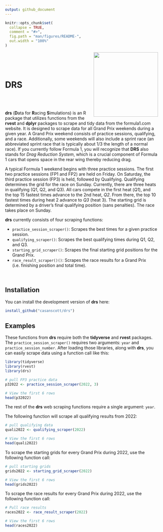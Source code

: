 ```yaml
---
output: github_document
---
```




```r
knitr::opts_chunk$set(
  collapse = TRUE,
  comment = "#>",
  fig.path = "man/figures/README-",
  out.width = "100%"
)
```


<img src="drs_logo.png" align="right" height="212" alt="" />

<br />
<br />
<br />

# DRS
<br />
<br />


**drs** (**D**ata for **R**acing **S**imulations) is an R package that utilizes functions from the **rvest** and **dplyr** packages to scrape and tidy data from the formula1.com website. It is designed to scrape data for all Grand Prix weekends during a given year. A Grand Prix weekend consists of practice sessions, qualifying, and a race. Additionally, some weekends will also include a sprint race (an abbreviated sprint race that is typically about 1/3 the length of a normal race). If you currently follow Formula 1, you will recognize that **DRS** also stands for *Drag Reduction System*, which is a crucial component of Formula 1 cars that opens space in the rear wing thereby reducing drag.

A typical Formula 1 weekend begins with three practice sessions. The first two practice sessions (FP1 and FP2) are held on Friday. On Saturday, the third practice session (FP3) is held, followed by Qualifying. Qualifying determines the grid for the race on Sunday. Currently, there are three heats in qualifying (Q1, Q2, and Q3). All cars compete in the first heat (*Q1*), and the top 15 fastest times advance to the 2nd heat, *Q2*. From there, the top 10 fastest times during heat 2 advance to *Q3* (heat 3). The starting grid is determined by a driver's final qualifying position (sans penalties). The race takes place on Sunday.  

**drs** currently consists of four scraping functions:

* `practice_session_scraper()`: Scrapes the best times for a given practice session. 
* `qualifying_scraper()`: Scrapes the best qualifying times during Q1, Q2, and Q3. 
* `starting_grid_scraper()`: Scrapes the final starting grid positions for the Grand Prix. 
* `race_result_scraper()()`: Scrapes the race results for a Grand Prix (i.e. finishing position and total time). 

<br />



## Installation

You can install the development version of **drs** here:

``` r
install_github("casanscott/drs")
```

## Examples

These functions from **drs** require both the **tidyverse** and **rvest** packages. The `practice_session_scraper()` requires two arguments: `year` and `practice_session_number`. After loading those libraries, along with **drs**, you can easily scrape data using a function call like this: 

```r
library(tidyverse)
library(rvest)
library(drs)

# pull FP3 practice data
p32022 <- practice_session_scraper(2022, 3)

# View the first 6 rows
head(p32022)
```



The rest of the **drs** web scraping functions require a single argument: `year`. 

The following function will scrape all qualifying results from 2022: 

```r

# pull qualifying data
quali2022 <- qualifying_scraper(2022)

# View the first 6 rows
head(quali2022)
```


To scrape the starting grids for every Grand Prix during 2022, use the following function call:

```r

# pull starting grids
grids2022 <- starting_grid_scraper(2022)

# View the first 6 rows
head(grids2022)
```



To scrape the race results for every Grand Prix during 2022, use the following function call:

```r

# Pull race results
races2022 <- race_result_scraper(2022)

# View the first 6 rows
head(races2022)
```




